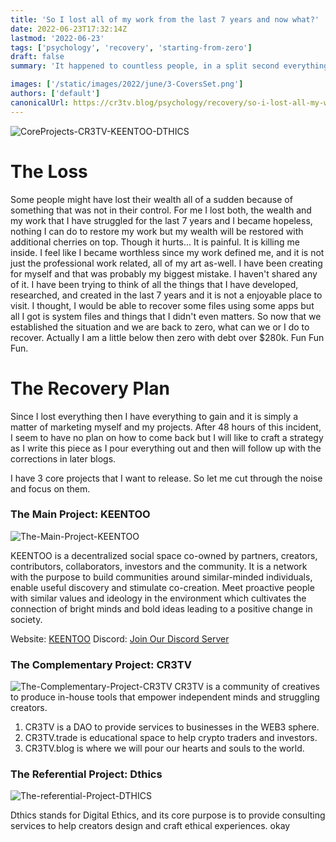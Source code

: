 ```yaml
---
title: 'So I lost all of my work from the last 7 years and now what?'
date: 2022-06-23T17:32:14Z
lastmod: '2022-06-23'
tags: ['psychology', 'recovery', 'starting-from-zero']
draft: false
summary: 'It happened to countless people, in a split second everything vanishes and we cannot do anything about it. Since, it is inventible to restore all of our resources then what should we do?'

images: ['/static/images/2022/june/3-CoversSet.png']
authors: ['default']
canonicalUrl: https://cr3tv.blog/psychology/recovery/so-i-lost-all-my-work-from-the-last-7-years-now-what
---
```


![CoreProjects-CR3TV-KEENTOO-DTHICS](/static/images/2022/june/3-CoversSet.png)

# The Loss

Some people might have lost their wealth all of a sudden because of something that was not in their control. For me I lost both, the wealth and my work that I have struggled for the last 7 years and I became hopeless, nothing I can do to restore my work but my wealth will be restored with additional cherries on top. Though it hurts... It is painful. It is killing me inside. I feel like I became worthless since my work defined me, and it is not just the professional work related, all of my art as-well. I have been creating for myself and that was probably my biggest mistake. I haven't shared any of it. I have been trying to think of all the things that I have developed, researched, and created in the last 7 years and it is not a enjoyable place to visit. I thought, I would be able to recover some files using some apps but all I got is system files and things that I didn't even matters. So now that we established the situation and we are back to zero, what can we or I do to recover. Actually I am a little below then zero with debt over $280k.
Fun Fun Fun.

# The Recovery Plan

Since I lost everything then I have everything to gain and it is simply a matter of marketing myself and my projects. After 48 hours of this incident, I seem to have no plan on how to come back but I will like to craft a strategy as I write this piece as I pour everything out and then will follow up with the corrections in later blogs.

I have 3 core projects that I want to release. So let me cut through the noise and focus on them.

### The Main Project: KEENTOO

![The-Main-Project-KEENTOO](/static/images/2022/june/KEENTOO.png)

KEENTOO is a decentralized social space co-owned by partners, creators, contributors, collaborators, investors and the community. It is a network with the purpose to build communities around similar-minded individuals, enable useful discovery and stimulate co-creation. Meet proactive people with similar values and ideology in the environment which cultivates the connection of bright minds and bold ideas leading to a positive change in society.

Website: [KEENTOO](https://keentoo.com/)
Discord: [Join Our Discord Server](https://discord.gg/E6c2KUztD3)

### The Complementary Project: CR3TV

![The-Complementary-Project-CR3TV](/static/images/2022/june/CR3TV.png)
CR3TV is a community of creatives to produce in-house tools that empower independent minds and struggling creators.

1. CR3TV is a DAO to provide services to businesses in the WEB3 sphere.
2. CR3TV.trade is educational space to help crypto traders and investors.
3. CR3TV.blog is where we will pour our hearts and souls to the world.

### The Referential Project: Dthics

![The-referential-Project-DTHICS](/static/images/2022/june/DTHICS.png)

Dthics stands for Digital Ethics, and its core purpose is to provide consulting services to help creators design and craft ethical experiences.
okay
